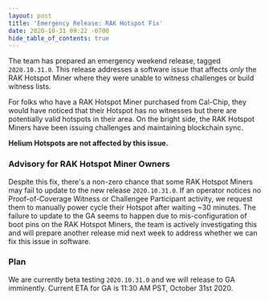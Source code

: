 ```yaml
---
layout: post
title: 'Emergency Release: RAK Hotspot Fix'
date: 2020-10-31 09:22 -0700
hide_table_of_contents: true
---
```


The team has prepared an emergency weekend release, tagged `2020.10.31.0`. This release addresses a
software issue that affects _only_ the RAK Hotspot Miner where they were unable to witness
challenges or build witness lists.

<!--truncate-->

For folks who have a RAK Hotspot Miner purchased from Cal-Chip, they would have noticed that their
Hotspot has no witnesses but there are potentially valid hotspots in their area. On the bright side,
the RAK Hotspot Miners have been issuing challenges and maintaining blockchain sync.

**Helium Hotspots are not affected by this issue.**

### Advisory for RAK Hotspot Miner Owners

Despite this fix, there's a non-zero chance that some RAK Hotspot Miners may fail to update to the
new release `2020.10.31.0`. If an operator notices no Proof-of-Coverage Witness or Challengee
Participant activity, we request them to manually power cycle their Hotspot after waiting ~30
minutes. The failure to update to the GA seems to happen due to mis-configuration of boot pins on
the RAK Hotspot Miners, the team is actively investigating this and will prepare another release mid
next week to address whether we can fix this issue in software.

### Plan

We are currently beta testing `2020.10.31.0` and we will release to GA imminently. Current ETA for
GA is 11:30 AM PST, October 31st 2020.
